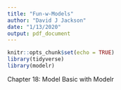 ```yaml
---
title: "Fun-w-Models"
author: "David J Jackson"
date: "1/13/2020"
output: pdf_document
---
```


```r
knitr::opts_chunk$set(echo = TRUE)
library(tidyverse)
library(modelr)
```
Chapter 18: Model Basic with Modelr
```r

```

